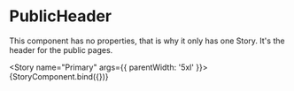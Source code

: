 

<Meta title="PublicHeader" />

# PublicHeader
This component has no properties, that is why it only has one Story. It's the header for the public pages.

<Story name="Primary"
  args={{
    parentWidth: '5xl'
  }}>
  {StoryComponent.bind({})}
</Story>
